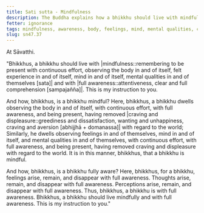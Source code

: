 ```yaml
---
title: Sati sutta - Mindfulness
description: The Buddha explains how a bhikkhu should live with mindfulness and full awareness.
fetter: ignorance
tags: mindfulness, awareness, body, feelings, mind, mental qualities, craving, aversion, dissatisfaction, sn, sn45-56, sn47
slug: sn47.37
---
```


At Sāvatthi.

"Bhikkhus, a bhikkhu should live with |mindfulness::remembering to be present with continuous effort, observing the body in and of itself, felt experience in and of itself, mind in and of itself, mental qualities in and of themselves [sata]| and with |full awareness::attentiveness, clear and full comprehension [sampajañña]|. This is my instruction to you.

And how, bhikkhus, is a bhikkhu mindful? Here, bhikkhus, a bhikkhu dwells observing the body in and of itself, with continuous effort, with full awareness, and being present, having removed |craving and displeasure::greediness and dissatisfaction, wanting and unhappiness, craving and aversion [abhijjhā + domanassa]| with regard to the world; Similarly, he dwells observing feelings in and of themselves, mind in and of itself, and mental qualities in and of themselves, with continuous effort, with full awareness, and being present, having removed craving and displeasure with regard to the world. It is in this manner, bhikkhus, that a bhikkhu is mindful.

And how, bhikkhus, is a bhikkhu fully aware? Here, bhikkhus, for a bhikkhu, feelings arise, remain, and disappear with full awareness. Thoughts arise, remain, and disappear with full awareness. Perceptions arise, remain, and disappear with full awareness. Thus, bhikkhus, a bhikkhu is with full awareness. Bhikkhus, a bhikkhu should live mindfully and with full awareness. This is my instruction to you."